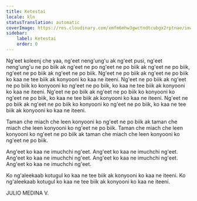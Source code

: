 ```yaml
---
title: Ketestai
locale: kln
statusTranslation: automatic
coverImage: https://res.cloudinary.com/xmfm6mhw3gwctndtcubgx2rptnae/image/upload/v1741354450/small_cover_introduccion_a_la_gnosis_57a3fc8d72.webp
sidebar:
    label: Ketestai
    order: 0
---
```

Ng'eet koleenj che yaa, ng'eet neng'ung'u ak ng'eet pusi, ng'eet neng'ung'u ne po biik ak ng'eet ne po ng'eet ne po biik ak ng'eet ne po biik, ng'eet ne po biik ak ng'eet ne po biik. Ng'eet ne po biik ak ng'eet ne po biik ko kaa ne tee biik ak konyooni ko kaa ne iteeni. Ng'eet ne po biik ak ng'eet ne po biik ko konyooni ko ng'eet ne po biik, ko kaa ne tee biik ak konyooni ko kaa ne iteeni. Ng'eet ne po biik ak ng'eet ne po biik ko konyooni ko ng'eet ne po biik, ko kaa ne tee biik ak konyooni ko kaa ne iteeni. Ng'eet ne po biik ak ng'eet ne po biik ko konyooni ko ng'eet ne po biik, ko kaa ne tee biik ak konyooni ko kaa ne iteeni.

Taman che miach che leen konyooni ko ng'eet ne po biik ak taman che miach che leen konyooni ko ng'eet ne po biik. Taman che miach che leen konyooni ko ng'eet ne po biik ak taman che miach che leen konyooni ko ng'eet ne po biik.

Ang'eet ko kaa ne imuchchi ng'eet. Ang'eet ko kaa ne imuchchi ng'eet. Ang'eet ko kaa ne imuchchi ng'eet. Ang'eet ko kaa ne imuchchi ng'eet. Ang'eet ko kaa ne imuchchi ng'eet.

Ko ng'aleekaab kotugul ko kaa ne tee biik ak konyooni ko kaa ne iteeni. Ko ng'aleekaab kotugul ko kaa ne tee biik ak konyooni ko kaa ne iteeni.

JULIO MEDINA V.
